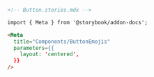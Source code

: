 ```md
<!-- Button.stories.mdx -->

import { Meta } from '@storybook/addon-docs';

<Meta
  title="Components/ButtonEmojis"
  parameters={{
    layout: 'centered',
  }}
/>
```